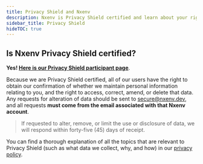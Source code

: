 ```yaml
---
title: Privacy Shield and Nxenv
description: Nxenv is Privacy Shield certified and learn about your rights as a user when using Nxenv.
sidebar_title: Privacy Shield
hideTOC: true
---
```



## Is Nxenv Privacy Shield certified?

**Yes! [Here is our Privacy Shield participant page](https://www.privacyshield.gov/participant?id=a2zt00000004ooyAAA&status=Active)**.

Because we are Privacy Shield certified, all of our users have the right to obtain our confirmation of whether we maintain personal information relating to you, and the right to access, correct, amend, or delete that data. Any requests for alteration of data should be sent to secure@nxenv.dev, and all requests **must come from the email associated with that Nxenv account**.

> If requested to alter, remove, or limit the use or disclosure of data, we will respond within forty-five (45) days of receipt.

You can find a thorough explanation of all the topics that are relevant to Privacy Shield (such as what data we collect, why, and how) in our [privacy policy](https://nxenv.dev/privacy).

<BoxLink
  title="www.privacyshield.gov"
  description="For more information about Privacy Shield, see www.privacyshield.gov."
  href="https://www.privacyshield.gov/welcome"
/>
